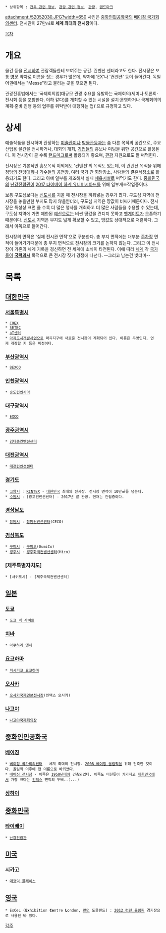  * 상위항목 : [[건축 관련 정보]], [[관광 관련 정보]], [[관광]], [[랜드마크]]

{{{+1 展示場 / Exhibition Hall 또는 Convention Center: '''EX''' 또는 '''CC''' }}}

attachment:/52052030.JPG?width=650
사진은 [[중화인민공화국]]의 [[베이징 국가회의센터]]. 전시관이 27만㎡로 '''세계 최대의 전시장'''이다.

[[목차]]

= 개요 =
물건 등을 [[전시]]하여 관람객들한테 보여주는 공간. 컨벤션 센터라고도 한다. 전시장은 보통 [[영문]] 약자로 이름을 짓는 경우가 많은데, 약자에 'EX'나 '컨벤션' 등이 들어간다. 독일어권에서는 "Messe"라고 불리는 곳을 찾으면 된다.

관광진흥법에서는 '국제회의업(대규모 관광 수요를 유발하는 국제회의(세미나·토론회·전시회 등을 포함한다. 이하 같다)를 개최할 수 있는 시설을 설치·운영하거나 국제회의의 계획·준비·진행 등의 업무를 위탁받아 대행하는 업)'으로 규정하고 있다.

= 상세 =
예술작품을 전시하며 관장하는 [[미술관]]이나 [[박물관]]등과는 좀 다른 목적의 공간으로, 주요 산업용 물건을 전시하거나, 대회의 개최, [[기업]]들의 홍보나 미팅을 위한 공간으로 활용된다. 이 전시장이 클 수록 [[랜드마크]]로써 활용되기 좋으며, [[관광]] 자원으로도 잘 써먹힌다.

전시장은 기본적인 홍보목적 이외에도 '컨벤션'의 목적도 있는데, 이 컨벤션 목적을 위해 [[정당]]의 [[전당대회]]나 [[가수]]들의 [[공연]]장, 여러 [[국가]] 간 회담장소, 사람들의 [[결혼식장]]소로 활용되기도 한다. 그리고 아예 일부를 개조해서 실내 [[체육]]시설로 써먹기도 한다. [[중화민국]]의 [[난강전람관]]이 [[2017 타이베이 하계 유니버시아드]]를 위해 일부개조작업중이다. 

보통 구도심보다는 [[신도시]]를 지을 때 전시장을 끼워넣는 경우가 많다. 구도심 지역에 전시장을 놓을만한 부지도 많지 않을뿐더러, 구도심 지역은 땅값이 비싸기때문이다. 전시장은 특성상 크면 클 수록 더 많은 행사를 개최하고 더 많은 사람들을 수용할 수 있는데, 구도심 지역에 가면 제한된 [[예산]]으로는 비싼 땅값을 견디지 못하고 [[헬게이트]]가 오픈하기 때문이다. [[신도시]] 지역은 부지도 넓게 확보할 수 있고, 땅값도 상대적으로 저렴하다. 그래서 이쪽으로 들어간다.

전시장의 면적은 '실제 전시관 면적'으로 구분한다. 총 부지 면적에는 대부분 [[주차장]] 면적이 들어가기때문에 총 부지 면적으로 전시장의 크기를 논하지 않는다. 그리고 이 전시장이 기존의 세계 기록을 경신하면 전 세계에 소식이 타전된다. 이에 따라 [[세계]] 각 [[국가]]들이 '''[[국력]]과시''' 목적으로 큰 전시장 짓기 경쟁에 나선다. --그리고 남는건 빚더미--

= 목록 =
== [[대한민국]] ==
=== [[서울특별시]] ===
 * [[COEX]]
 * [[SETEC]]
 * [[aT센터]]
 * [[마곡도시개발사업]]으로 마곡지구에 새로운 전시장이 계획되어 있다. 이름은 무엇인지, 언제 개장할 지 등은 미정이다.

=== [[부산광역시]] ===
 * [[BEXCO]]

=== [[인천광역시]] ===
 * [[송도컨벤시아]]

=== [[대구광역시]] ===
 * [[EXCO]]

=== [[광주광역시]] ===
 * [[김대중컨벤션센터]]

=== [[대전광역시]] ===
 * [[대전컨벤션센터]]

=== [[경기도]] ===
 * [[고양시]] : [[KINTEX]] - [[대한민국]] 최대의 전시장. 전시장 면적이 10만㎡를 넘는다. 
 * [[수원시]] : [광교컨벤션센터] - 2017년 말 완공. 현재는 건립중이다.

=== [[경상남도]] ===
 * [[창원시]] : [[창원컨벤션센터]](CECO)

=== [[경상북도]] ===
 * [[구미시]] : [[구미코]](GumiCo)
 * [[경주시]] : [[경주화백컨벤션센터]](Hico)
=== [제주특별자치도] ===
 * [서귀포시] : [제주국제컨벤션센터]

== [[일본]] ==
=== [[도쿄]] ===
 * [[도쿄 빅 사이트]]

=== [[치바]] ===
 * [[마쿠하리 멧세]]

=== [[요코하마]] ===
 * [[퍼시피코 요코하마]]

=== [[오사카]] ===
 * [[오사카국제견본전시장]](인텍스 오사카)

=== [[나고야]] ===
 * [[나고야국제회의장]]

== [[중화인민공화국]] ==
=== [[베이징]] ===
 * [[베이징 국가회의센터]] - 세계 최대의 전시장. [[2008 베이징 올림픽]]을 위해 건축한 것이다. 올림픽 이후에 현 이름으로 바뀌었다. 
 * [[베이징 전시장]] - 이쪽은 [[1950년대]]에 건축되었다. 이쪽도 미친듯이 커가지고 [[대한민국]]에서 가장 크다는 [[킨텍스]] 면적의 두배..(...)

=== [[상하이]] ===

== [[중화민국]] ==
=== [[타이베이]] ===
 * [[난강전람관]]

== [[미국]] ==
=== [[시카고]] ===
 * [[매코믹 플레이스]] 

== [[영국]] ==
 * ExCeL ('''Ex'''hibition '''Ce'''ntre '''L'''ondon, [[런던]] 도클랜드) : [[2012 런던 올림픽]] 경기장으로 사용된 바 있다.

[[각주]]
